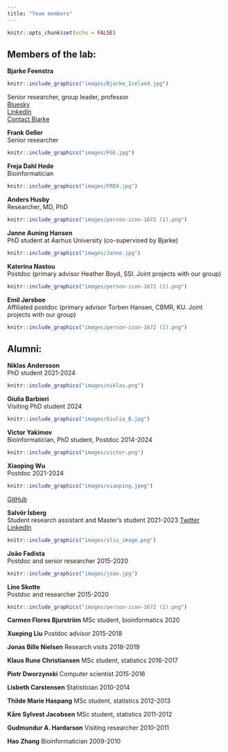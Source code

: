 ```yaml
---
title: "Team members"
---
```


```r
knitr::opts_chunk$set(echo = FALSE)
```
## Members of the lab:  



**Bjarke Feenstra**  
```r
knitr::include_graphics("images/Bjarke_Iceland.jpg")
```
Senior researcher, group leader, professor  
[Bluesky](https://bsky.app/profile/bfeenstra.bsky.social)  
[LinkedIn](https://www.linkedin.com/in/bjarke-feenstra-6230374/)    
[Contact Bjarke](mailto:fee@ssi.dk)

**Frank Geller**  
Senior researcher  

```r
knitr::include_graphics("images/FGE.jpg")
```

**Freja Dahl Hede**    
Bioinformatician

```r
knitr::include_graphics("images/FREH.jpg")
```

**Anders Husby**    
Researcher, MD, PhD

```r
knitr::include_graphics("images/person-icon-1672 (1).png")
```

**Janne Auning Hansen**    
PhD student at Aarhus University (co-supervised by Bjarke)

```r
knitr::include_graphics("images/Janne.jpg")
```

**Katerina Nastou**    
Postdoc (primary advisor Heather Boyd, SSI. Joint projects with our group)

```r
knitr::include_graphics("images/person-icon-1672 (1).png")
```

**Emil Jørsboe**    
Affiliated postdoc (primary advisor Torben Hansen, CBMR, KU. Joint projects with our group)

```r
knitr::include_graphics("images/person-icon-1672 (1).png")
```

## Alumni:  

**Niklas Andersson**  
PhD student 2021-2024

```r
knitr::include_graphics("images/niklas.png")
```

**Giulia Barbieri**    
Visiting PhD student 2024

```r
knitr::include_graphics("images/Giulia_B.jpg")
```

**Victor Yakimov**  
Bioinformatician, PhD student, Postdoc 2014-2024

```r
knitr::include_graphics("images/victor.png")
```

**Xiaoping Wu**  
Postdoc 2021-2024

```r
knitr::include_graphics("images/xiaoping.jpeg")
```
[GitHub](https://xiaoping-wu.github.io/XiaopingWu/)

**Salvör Ísberg**  
Student research assistant and Master's student 2021-2023 
[Twitter](https://twitter.com/salvorisberg)  
[LinkedIn](https://is.linkedin.com/in/salv%C3%B6r-%C3%ADsberg-432561195)  

```r
knitr::include_graphics("images/slis_image.png")
```

**João Fadista**  
Postdoc and senior researcher 2015-2020

```r
knitr::include_graphics("images/joao.jpg")
```

**Line Skotte**  
Postdoc and researcher 2015-2020

```r
knitr::include_graphics("images/person-icon-1672 (1).png")
```

**Carmen Flores Bjurström**
MSc student, bioinformatics 2020

**Xueping Liu**
Postdoc advisor 2015-2018

**Jonas Bille Nielsen**
Research visits 2018-2019

**Klaus Rune Christiansen**
MSc student, statistics 2016-2017

**Piotr Dworzynski**
Computer scientist 2015-2016

**Lisbeth Carstensen**
Statistician 2010-2014

**Thilde Marie Haspang** 
MSc student, statistics 2012-2013 

**Kåre Sylvest Jacobsen** 
MSc student, statistics 2011-2012 

**Gudmundur A. Hardarson** 
Visiting researcher 2010-2011

**Hao Zhang**
Bioinformatician 2009-2010
